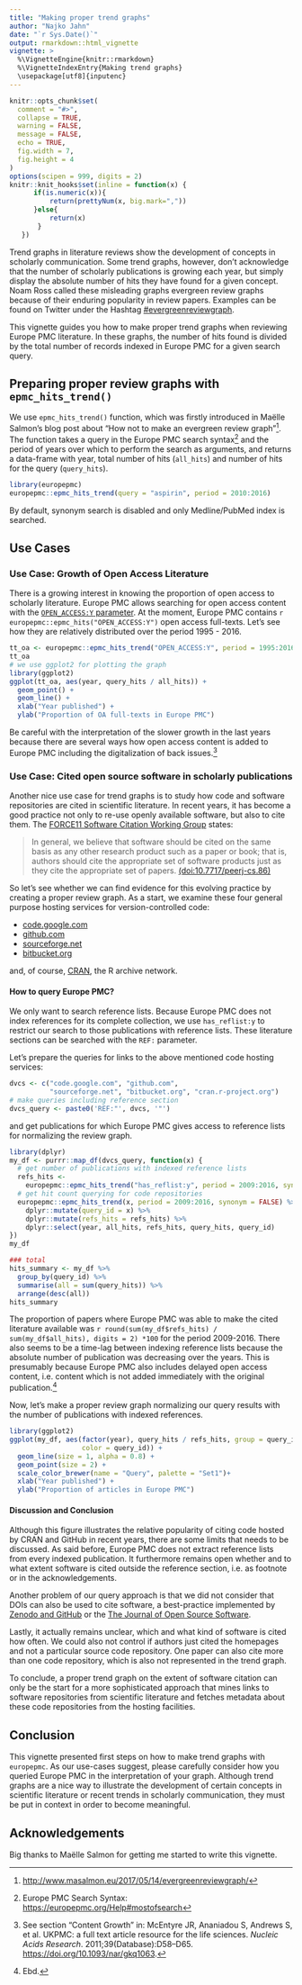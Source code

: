 ```yaml
---
title: "Making proper trend graphs"
author: "Najko Jahn"
date: "`r Sys.Date()`"
output: rmarkdown::html_vignette
vignette: >
  %\VignetteEngine{knitr::rmarkdown}
  %\VignetteIndexEntry{Making trend graphs}
  \usepackage[utf8]{inputenc}
---
```


```r
knitr::opts_chunk$set(
  comment = "#>",
  collapse = TRUE,
  warning = FALSE,
  message = FALSE,
  echo = TRUE,
  fig.width = 7,
  fig.height = 4
)
options(scipen = 999, digits = 2)
knitr::knit_hooks$set(inline = function(x) {
      if(is.numeric(x)){
          return(prettyNum(x, big.mark=","))
      }else{
          return(x)
       }
   })
```

Trend graphs in literature reviews show the development of concepts in scholarly communication. Some trend graphs, however, don't acknowledge that the number of scholarly publications is growing each year, but simply display the absolute number of hits they have found for a given concept. Noam Ross called these misleading graphs evergreen review graphs because of their enduring popularity in  review papers. Examples can be found on Twitter under the Hashtag [#evergreenreviewgraph](https://twitter.com/hashtag/evergreenreviewgraph).

This vignette guides you how to make proper trend graphs when reviewing Europe PMC literature. In these graphs, the number of hits found is divided by the total number of records indexed in Europe PMC for a given search query. 

## Preparing proper review graphs with `epmc_hits_trend()`

We use `epmc_hits_trend()` function, which was firstly introduced in Maëlle Salmon's blog post about "How not to make an evergreen review graph"[^1]. The function takes a query in the Europe PMC search syntax[^2] and the period of years over which to perform the search as arguments, and returns a data-frame with year, total number of hits (`all_hits`) and number of hits for the query (`query_hits`).   


```r
library(europepmc)
europepmc::epmc_hits_trend(query = "aspirin", period = 2010:2016)
```

By default, synonym search is disabled and only Medline/PubMed index is searched.

[^1]: <http://www.masalmon.eu/2017/05/14/evergreenreviewgraph/>

[^2]: Europe PMC Search Syntax: <https://europepmc.org/Help#mostofsearch>

## Use Cases 

### Use Case: Growth of Open Access Literature

There is a growing interest in knowing the proportion of open access to scholarly literature. Europe PMC allows searching for open access content with the [`OPEN_ACCESS:Y` parameter](https://europepmc.org/search?query=OPEN_ACCESS:Y&page=1&sortby=Relevance). At the moment, Europe PMC contains `r europepmc::epmc_hits("OPEN_ACCESS:Y")` open access full-texts. Let's see how they are relatively distributed over the period 1995 - 2016.

```r
tt_oa <- europepmc::epmc_hits_trend("OPEN_ACCESS:Y", period = 1995:2016, synonym = FALSE)
tt_oa
# we use ggplot2 for plotting the graph
library(ggplot2)
ggplot(tt_oa, aes(year, query_hits / all_hits)) + 
  geom_point() + 
  geom_line() +
  xlab("Year published") + 
  ylab("Proportion of OA full-texts in Europe PMC")
```

Be careful with the interpretation of the slower growth in the last years because there are several ways how open access content is added to Europe PMC including the digitalization of back issues.[^3]

[^3]: See section "Content Growth" in: McEntyre JR, Ananiadou S, Andrews S, et al. UKPMC: a full text article resource
    for the life sciences. *Nucleic Acids Research*. 2011;39(Database):D58–D65. <https://doi.org/10.1093/nar/gkq1063>.

### Use Case: Cited open source software in scholarly publications

Another nice use case for trend graphs is to study how code and software repositories are cited in scientific literature. In recent years, it has become a good practice not only to re-use openly available software, but also to cite them. The [FORCE11 Software Citation Working Group](https://www.force11.org/group/software-citation-working-group) states:

> In general, we believe that software should be cited on the same basis as any other research product such as a paper or book; that is, authors should cite the appropriate set of software products just as they cite the appropriate set of papers. [(doi:10.7717/peerj-cs.86)](https://doi.org/10.7717/peerj-cs.86)

So let's see whether we can find evidence for this evolving practice by creating a proper review graph. As a start, we examine these four general purpose hosting services for version-controlled code:

- [code.google.com](https://code.google.com/)
- [github.com](https://github.com/)
- [sourceforge.net](https://sourceforge.net/)
- [bitbucket.org](https://bitbucket.org/)

and, of course, [CRAN](https://cran.r-project.org/), the R archive network.

#### How to query Europe PMC?

We only want to search reference lists. Because Europe PMC does not index references for its complete collection, we use `has_reflist:y` to restrict our search to those publications with reference lists. These literature sections can be searched with the `REF:` parameter.

Let's prepare the queries for links to the above mentioned code hosting services:

```r
dvcs <- c("code.google.com", "github.com", 
          "sourceforge.net", "bitbucket.org", "cran.r-project.org")
# make queries including reference section
dvcs_query <- paste0('REF:"', dvcs, '"')
```

and get publications for which Europe PMC gives access to reference lists for normalizing the review graph.

```r
library(dplyr)
my_df <- purrr::map_df(dvcs_query, function(x) {
  # get number of publications with indexed reference lists
  refs_hits <- 
    europepmc::epmc_hits_trend("has_reflist:y", period = 2009:2016, synonym = FALSE)$query_hits
  # get hit count querying for code repositories 
  europepmc::epmc_hits_trend(x, period = 2009:2016, synonym = FALSE) %>% 
    dplyr::mutate(query_id = x) %>%
    dplyr::mutate(refs_hits = refs_hits) %>%
    dplyr::select(year, all_hits, refs_hits, query_hits, query_id)
}) 
my_df

### total
hits_summary <- my_df %>% 
  group_by(query_id) %>% 
  summarise(all = sum(query_hits)) %>% 
  arrange(desc(all))
hits_summary
```

The proportion of papers where Europe PMC was able to make the cited literature available was `r round(sum(my_df$refs_hits) / sum(my_df$all_hits), digits = 2) *100` for the period 2009-2016. There also seems to be a time-lag between indexing reference lists because the absolute number of publication was decreasing over the years. This is presumably because Europe PMC also includes delayed open access content, i.e. content which is not added immediately with the original publication.[^4]

[^4]: Ebd.

Now, let's make a proper review graph normalizing our query results with the number of publications with indexed references.

```r
library(ggplot2)
ggplot(my_df, aes(factor(year), query_hits / refs_hits, group = query_id, 
                  color = query_id)) +
  geom_line(size = 1, alpha = 0.8) +
  geom_point(size = 2) +
  scale_color_brewer(name = "Query", palette = "Set1")+
  xlab("Year published") +
  ylab("Proportion of articles in Europe PMC")
```

#### Discussion and Conclusion

Although this figure illustrates the relative popularity of citing code hosted by CRAN and GitHub in recent years, there are some limits that needs to be discussed. As said before, Europe PMC does not extract reference lists from every indexed publication. It furthermore remains open whether and to what extent software is cited outside the reference section, i.e. as footnote or in the acknowledgements. 

Another problem of our query approach is that we did not consider that DOIs can also be used to cite software, a best-practice implemented by [Zenodo and GitHub](https://guides.github.com/activities/citable-code/) or the [The Journal of Open Source Software](http://joss.theoj.org/). 

Lastly, it actually remains unclear, which and what kind of software is cited how often. We could also not control if authors just cited the homepages and not a particular source code repository. One paper can also cite more than one code repository, which is also not represented in the trend graph. 

To conclude, a proper trend graph on the extent of software citation can only be the start for a more sophisticated approach that mines links to software repositories from scientific literature and fetches metadata about these code repositories from the hosting facilities.

## Conclusion

This vignette presented first steps on how to make trend graphs with `europepmc`. As our use-cases suggest, please carefully consider how you queried Europe PMC in the interpretation of your graph. Although trend graphs are a nice way to illustrate the development of certain concepts in scientific literature or recent trends in scholarly communication, they must be put in context in order to become meaningful. 

## Acknowledgements

Big thanks to Maëlle Salmon for getting me started to write this vignette.
